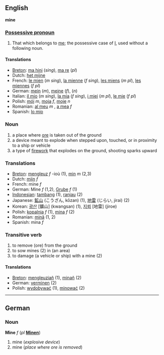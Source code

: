 ==English==
'''mine'''

===[[Possessive pronoun]]===

#That which belongs to [[me]]; the possessive case of [[I]], used without a following noun.

====Translations====

*[[Breton]]: [[ma hini]] (''sing''), [[ma re]] (''pl'')
*Dutch: [[het mijne]]
*French: [[le mien]] (''m sing''), [[la mienne]] (''f sing''), [[les miens]] (''m pl''), [[les miennes]] (''f pl'')
*German: [[mein]] (''m''), [[meine]] (''f''), [[ ]] (''n'')
*Italian: [[il mio]] (''m sing''), [[la mia]] (''f sing''), [[i miei]] (''m pl''), [[le mie]] (''f pl'')
*Polish: [[mój]] ''m'', [[moja]] ''f'', [[moje]] ''n''
*Romanian: [[al meu]] ''m'' , [[a mea]] ''f'' 
*Spanish: [[lo mio]]

===Noun===
#a place where [[ore]] is taken out of the ground
#a device meant to explode when stepped upon, touched, or in proximity to a ship or vehicle
#a type of [[firework]] that explodes on the ground, shooting sparks upward

===Translations===

*[[Breton]]: [[mengleuz]] ''f'' -ioù (1), [[min]] ''m'' (2,3)
*Dutch: [[mijn]] ''f''
*French: mine ''f''
*German: Mine ''f'' (1,2), [[Grube]] ''f'' (1)
*[[Indonesian]]: [[tambang]] (1), [[ranjau]] (2)
*Japanese: [[鉱山]] (こうざん, kōzan) (1), [[地雷]] (じらい, jirai) (2)
*Korean: [[광산]] [鑛山] (kwangsan) (1), [[지뢰]] [地雷] (jiroe)
*Polish: [[kopalnia]] ''f'' (1), [[mina]] ''f'' (2)
*Romanian: [[mină]] (1, 2)
*Spanish: mina ''f''

===Transitive verb===
#to remove (ore) from the ground
#to sow mines (2) in (an area)
#to damage (a vehicle or ship) with a mine (2)

====Translations====

*[[Breton]]: [[mengleuziañ]] (1), [[minañ]] (2)
*German: [[verminen]] (2)
*Polish: [[wydobywać]] (1), [[minować]] (2)

----
==German==

===Noun===
'''Mine''' ''f'' (''pl'' '''[[Minen]]''')

#mine (''explosive device'')
#mine (''place where ore is removed'')